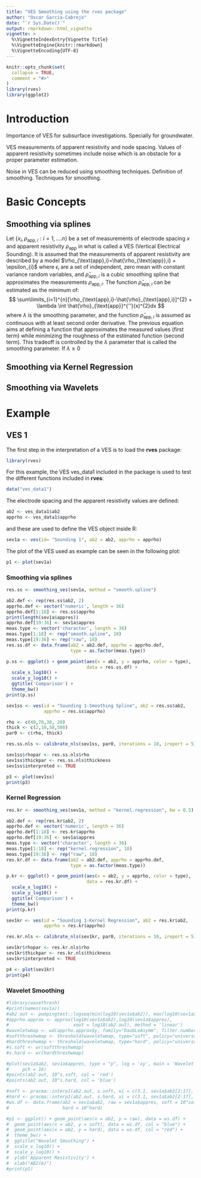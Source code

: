 ```yaml
---
title: "VES Smoothing using the rves package"
author: "Oscar Garcia-Cabrejo"
date: "`r Sys.Date()`"
output: rmarkdown::html_vignette
vignette: >
  %\VignetteIndexEntry{Vignette Title}
  %\VignetteEngine{knitr::rmarkdown}
  %\VignetteEncoding{UTF-8}
---
```


```r
knitr::opts_chunk$set(
  collapse = TRUE,
  comment = "#>"
)
library(rves)
library(ggplot2)
```

# Introduction

Importance of VES for subsurface investigations. Specially for groundwater.

VES measurements of apparent resistivity and node spacing. Values of apparent resistivity sometimes include noise which is an obstacle for a proper parameter estimation.

Noise in VES can be reduced using smoothing techniques. Definition of smoothing. Techniques for smoothing.


# Basic Concepts

## Smoothing via splines

Let $\{x_{i},\rho_{\text{app},i}:i=1,\ldots.n\}$ be a set of measurements of electrode spacing $x$ and apparent resistivity $\rho_{\text{app}}$ in what is called a VES (Vertical Electrical Sounding). It is assumed that the measurements of apparent resistivity are described by a model $\rho_{\text{app},i}=\hat{\rho_{\text{app}},i} + \epsilon_{i}$ where $\epsilon_{i}$ are a set of independent, zero mean with constant variance random variables, and $\hat{\rho}_{\text{app},i}$ is a cubic smoothing spline that approximates the measurements  $\rho_{\text{app},i}$. The function $\hat{\rho}_{\text{app},i}$ can be estimated as the minimum of:
$$
\sum\limits_{i=1}^{n}[\rho_{\text{app},i}-\hat{\rho}_{\text{app},i}]^{2} + \lambda \int \hat{\rho}_{\text{app}}^{''}(x)^{2}dx
$$
where $\lambda$ is the smoothing parameter, and the function $\hat{\rho}_{\text{app},i}$ is assumed as continuous with at least second order derivative. The previous equation aims at defining a function that approximates the measured values (first term) while minimizing the roughness of the estimated function (second term). This tradeoff is controlled by the $\lambda$ parameter that is called the smoothing parameter. If $\lambda \ge 0$  


## Smoothing via Kernel Regression

## Smoothing via Wavelets


# Example

## VES 1

The first step in the interpretation of a VES is to load the __rves__ package: 
```r
library(rves)
```
For this example, the VES ves\_data1 included in the package is used to test the different functions included in __rves__:
```r
data("ves_data1")
```
The electrode spacing and the apparent resistivity values are defined:
```r
ab2 <- ves_data1$ab2
apprho <- ves_data1$apprho
```
and these are used to define the VES object inside R:
```r
sev1a <- ves(id= "Sounding 1", ab2 = ab2, apprho = apprho)
```
The plot of the VES used as example can be seen in the following plot:
```r
p1 <- plot(sev1a)
```


### Smoothing via splines

```r
res.ss <- smoothing_ves(sev1a, method = "smooth.spline")
```

```r
ab2.def <- rep(res.ss$ab2, 2)
apprho.def <- vector('numeric', length = 36)
apprho.def[1:18] <- res.ss$apprho
print(length(sev1a$appres))
apprho.def[19:36] <- sev1a$appres
meas.type <- vector('character', length = 36)
meas.type[1:18] <- rep("smooth.spline", 18)
meas.type[19:36] <- rep("raw", 18)
res.ss.df <- data.frame(ab2 = ab2.def, apprho = apprho.def, 
                        type = as.factor(meas.type))
```

```r
p.ss <- ggplot() + geom_point(aes(x = ab2, y = apprho, color = type), 
                              data = res.ss.df) +
  scale_x_log10() + 
  scale_y_log10() + 
  ggtitle('Comparison') + 
  theme_bw()
print(p.ss)  
```

```r
sev1ss <- ves(id = "Sounding 1-Smoothing Spline", ab2 = res.ss$ab2, 
              apprho = res.ss$apprho)
```

```r
rho <- c(40,70,30, 20)
thick <- c(2,10,50,500)
par0 <- c(rho, thick)
```

```r
res.ss.nls <- calibrate_nls(sev1ss, par0, iterations = 10, ireport = 5)
```

```r
sev1ss$rhopar <- res.ss.nls$rho
sev1ss$thickpar <- res.ss.nls$thickness
sev1ss$interpreted <- TRUE
```

```r
p3 <- plot(sev1ss)
print(p3)
```

### Kernel Regression

```r
res.kr <- smoothing_ves(sev1a, method = "kernel.regression", bw = 0.5)
```

```r
ab2.def <- rep(res.kr$ab2, 2)
apprho.def <- vector('numeric', length = 36)
apprho.def[1:18] <- res.kr$apprho
apprho.def[19:36] <- sev1a$appres
meas.type <- vector('character', length = 36)
meas.type[1:18] <- rep("kernel.regression", 18)
meas.type[19:36] <- rep("raw", 18)
res.kr.df <- data.frame(ab2 = ab2.def, apprho = apprho.def, 
                        type = as.factor(meas.type))
```

```r
p.kr <- ggplot() + geom_point(aes(x = ab2, y = apprho, color = type), 
                              data = res.kr.df) +
  scale_x_log10() + 
  scale_y_log10() + 
  ggtitle('Comparison') +
  theme_bw()
print(p.kr)  
```

```r
sev1kr <- ves(id = "Sounding 1-Kernel Regression", ab2 = res.kr$ab2, 
              apprho = res.kr$apprho)
```

```r
res.kr.nls <- calibrate_nls(sev1kr, par0, iterations = 10, ireport = 5)
```

```r
sev1kr$rhopar <- res.kr.nls$rho
sev1kr$thickpar <- res.kr.nls$thickness
sev1kr$interpreted <- TRUE
```

```r
p4 <- plot(sev1kr)
print(p4)
```

### Wavelet Smoothing


```r
#library(wavethresh)
#print(names(sev1a))
#ab2.out <- pumpingtest::logseq(min(log10(sev1a$ab2)), max(log10(sev1a$ab2)), 32)
#apprho.approx <- approx(log10(sev1a$ab2),log10(sev1a$appres),
#                        xout = log10(ab2.out), method = 'linear')
#waveletwmap <- wd(apprho.approx$y, family="DaubLeAsymm", filter.number=10)
#softthreshwmap <- threshold(waveletwmap, type="soft", policy="universal")
#hardthreshwmap <- threshold(waveletwmap, type="hard", policy="universal")
#s.soft <- wr(softthreshwmap)
#s.hard <- wr(hardthreshwmap)
```

```r
#plot(sev1a$ab2, sev1a$appres, type = "p", log = 'xy', main = 'Wavelet Smoothing', 
#     pch = 16)
#points(ab2.out, 10^s.soft, col = 'red')
#points(ab2.out, 10^s.hard, col = 'blue')
```

```r
#soft <- pracma::interp1(ab2.out, s.soft, xi = c(3.1, sev1a$ab2[2:17], 299.9))
#hard <- pracma::interp1(ab2.out, s.hard, xi = c(3.1, sev1a$ab2[2:17], 299.9))
#ws.df <- data.frame(ab2 = sev1a$ab2, raw = sev1a$appres, soft = 10^soft, 
#                    hard = 10^hard)
```

```r
#p1 <- ggplot() + geom_point(aes(x = ab2, y = raw), data = ws.df) + 
#  geom_point(aes(x = ab2, y = soft), data = ws.df, col = "blue") +
#  geom_point(aes(x = ab2, y = hard), data = ws.df, col = "red") +
#  theme_bw() + 
#  ggtitle("Wavelet Smoothing") +
#  scale_x_log10() + 
#  scale_y_log10() +
#  ylab('Apparent Resistivity') +
#  xlab("AB2(m)")
#print(p1)
```
